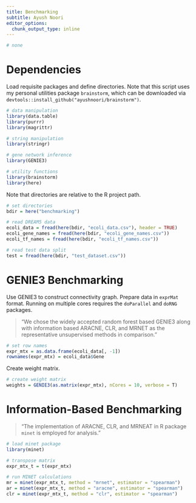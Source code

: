 ```yaml
---
title: Benchmarking
subtitle: Ayush Noori
editor_options: 
  chunk_output_type: inline
---
```


```r
# none
```

# Dependencies

Load requisite packages and define directories. Note that this script uses my personal utilities package `brainstorm`, which can be downloaded via `devtools::install_github("ayushnoori/brainstorm")`.

```r
# data manipulation
library(data.table)
library(purrr)
library(magrittr)

# string manipulation
library(stringr)

# gene network inference
library(GENIE3)

# utility functions
library(brainstorm)
library(here)
```


Note that directories are relative to the R project path.

```r
# set directories
bdir = here("benchmarking")

# read DREAM5 data
ecoli_data = fread(here(bdir, "ecoli_data.csv"), header = TRUE)
ecoli_gene_names = fread(here(bdir, "ecoli_gene_names.csv"))
ecoli_tf_names = fread(here(bdir, "ecoli_tf_names.csv"))

# read test data split
test = fread(here(bdir, "test_dataset.csv"))
```

# GENIE3 Benchmarking

Use GENIE3 to construct connectivity graph. Prepare data in `exprMat` format. Running on multiple cores requires the `doParallel` and `doRNG` packages.

> "We chose the widely accepted random forest based GENIE3 along with information based ARACNE, CLR, and MRNET as the representative unsupervised methods in comparison."

```r
# set row names
expr_mtx = as.data.frame(ecoli_data[, -1])
rownames(expr_mtx) = ecoli_data$Gene
```

Create weight matrix.

```r
# create weight matrix
weights = GENIE3(as.matrix(expr_mtx), nCores = 10, verbose = T)
```

# Information-Based Benchmarking

> "The implementation of ARACNE, CLR, and MRNEAT in R package `minet` is employed for analysis."

```r
# load minet package
library(minet)

# transpose matrix
expr_mtx_t = t(expr_mtx)

# run MINET calculations
mr = minet(expr_mtx_t, method = "mrnet", estimator = "spearman")
ar = minet(expr_mtx_t, method = "aracne", estimator = "spearman")
clr = minet(expr_mtx_t, method = "clr", estimator = "spearman")
```